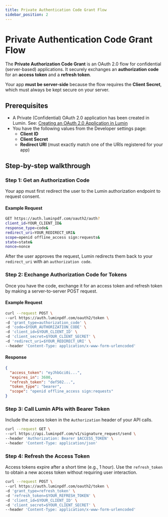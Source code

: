 ```yaml
---
title: Private Authentication Code Grant Flow
sidebar_position: 2
---
```


# Private Authentication Code Grant Flow

The **Private Authorization Code Grant** is an OAuth 2.0 flow for confidential (server-based) applications. It securely exchanges an **authorization code** for an **access token** and a **refresh token**.

Your app **must be server-side** because the flow requires the **Client Secret**, which must always be kept secure on your server.

## Prerequisites

- A Private (Confidential) OAuth 2.0 application has been created in Lumin. See: [Creating an OAuth 2.0 Application in Lumin](/docs/beta/authorization/oauth2-authentication/creating-oauth2-application)
- You have the following values from the Developer settings page:
  - **Client ID**
  - **Client Secret**
  - **Redirect URI** (must exactly match one of the URIs registered for your app)

## Step-by-step walkthrough

### Step 1: Get an Authorization Code

Your app must first redirect the user to the Lumin authorization endpoint to request consent.

#### Example Request

```bash
GET https://auth.luminpdf.com/oauth2/auth?
client_id=YOUR_CLIENT_ID&
response_type=code&
redirect_uri=YOUR_REDIRECT_URI&
scope=openid offline_access sign:requests&
state=state&
nonce=nonce
```

After the user approves the request, Lumin redirects them back to your `redirect_uri` with an `authorization code`.

### Step 2: Exchange Authorization Code for Tokens

Once you have the code, exchange it for an access token and refresh token by making a server-to-server POST request.

#### Example Request

```bash
curl --request POST \
--url https://auth.luminpdf.com/oauth2/token \
-d 'grant_type=authorization_code' \
-d 'code=$YOUR_AUTHORIZATION_CODE' \
-d 'client_id=$YOUR_CLIENT_ID' \
-d 'client_secret=$YOUR_CLIENT_SECRET' \
-d 'redirect_uri=$YOUR_REDIRECT_URI' \
--header 'Content-Type: application/x-www-form-urlencoded'
```

#### Response

```json
{
  "access_token": "eyJhbGci0i...",
  "expires_in": 3600,
  "refresh_token": "def502...",
  "token_type": "bearer",
  "scope": "openid offline_access sign:requests"
}
```

### Step 3: Call Lumin APIs with Bearer Token

Include the access token in the `Authorization` header of your API calls.

```bash
curl --request GET \
--url https://api.luminpdf.com/v1/signature_request/send \
--header 'Authorization: Bearer $ACCESS_TOKEN' \
--header 'Content-Type: application/json'
```

### Step 4: Refresh the Access Token

Access tokens expire after a short time (e.g., 1 hour). Use the `refresh_token` to obtain a new access token without requiring user interaction.

```bash
curl --request POST \
--url https://auth.luminpdf.com/oauth2/token \
-d 'grant_type=refresh_token' \
-d 'refresh_token=$YOUR_REFRESH_TOKEN' \
-d 'client_id=$YOUR_CLIENT_ID' \
-d 'client_secret=$YOUR_CLIENT_SECRET' \
--header 'Content-Type: application/x-www-form-urlencoded'
```